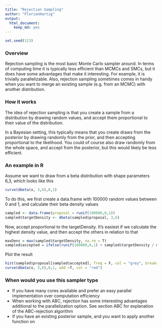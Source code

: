 ```yaml
---
title: "Rejection Sampling"
author: "FlorianHartig"
output:
  html_document:
    keep_md: yes
---
```



```r
set.seed(123)
```


### Overview

Rejection sampling is the most basic Monte Carlo sampler around. In terms of computing time it is typically less efficient than MCMCs and SMCs, but it does have some advantages that make it interesting. For example, it is trivially parallelizable. Also, rejection sampling sometimes comes in handy when you want to merge an existing sample (e.g. from an MCMC) with another distribution. 


### How it works

The idea of rejection sampling is that you create a sample from a distribution by drawing random values, and accept them proportional to their value of the distribution. 

In a Bayesian setting, this typically means that you create draws from the posterior by drawing randomly from the prior, and then accepting proportional to the likelihood. You could of course also draw randomly from the whole space, and accept from the posterior, but this would likely be less efficient. 

### An example in R

Assume we want to draw from a beta distribution with shape parameters 6,3, which looks like this

```r
curve(dbeta(x, 3,6),0,1)
```


To do this, we first create a data.frame with 100000 random values between 0 and 1, and calculate their beta density values 


```r
sampled <- data.frame(proposal = runif(100000,0,1))
sampled$targetDensity <- dbeta(sampled$proposal, 3,6)
```

Now, accept proportional to the targetDensity. It's easiest if we calculate the highest density value, and then accept the others in relation to that

```r
maxDens = max(sampled$targetDensity, na.rm = T)
sampled$accepted = ifelse(runif(100000,0,1) < sampled$targetDensity / maxDens, TRUE, FALSE)
```


Plot the result

```r
hist(sampled$proposal[sampled$accepted], freq = F, col = "grey", breaks = 100)
curve(dbeta(x, 3,6),0,1, add =T, col = "red")
```


### When would you use this sampler type

* If you have many cores available and prefer an easy parallel implementation over computation efficiency
* When working with ABC, rejection has some interesting advantages additional to the parallelization option. See section ABC for explanation of the ABC-rejection algorithm
* If you have an existing posterior sample, and you want to apply another function on 




